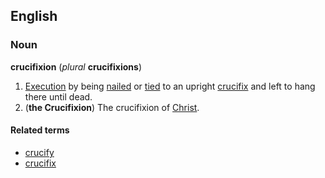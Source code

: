 ==English==
===Noun===
'''crucifixion''' (''plural'' '''crucifixions''')

#[[Execution]] by being [[nail]]ed or [[tie]]d to an upright [[crucifix]] and left to hang there until dead.
#('''the Crucifixion''') The crucifixion of [[Christ]].

====Related terms====
*[[crucify]]
*[[crucifix]]
